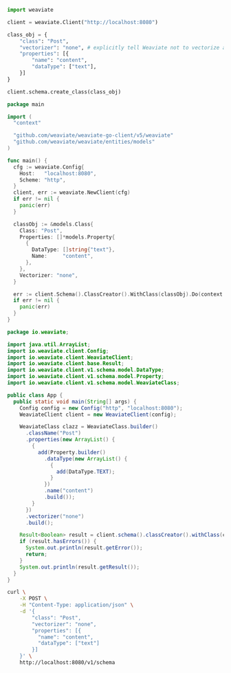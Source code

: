 
<Tabs className="code" groupId="languages">
<TabItem value="py" label="Python">

```python
import weaviate

client = weaviate.Client("http://localhost:8080")

class_obj = {
    "class": "Post",
    "vectorizer": "none", # explicitly tell Weaviate not to vectorize anything, we are providing the vectors ourselves through our BERT model
    "properties": [{
        "name": "content",
        "dataType": ["text"],
    }]
}

client.schema.create_class(class_obj)
```

</TabItem>
<TabItem value="go" label="Go">

```go
package main

import (
  "context"

  "github.com/weaviate/weaviate-go-client/v5/weaviate"
  "github.com/weaviate/weaviate/entities/models"
)

func main() {
  cfg := weaviate.Config{
    Host:   "localhost:8080",
    Scheme: "http",
  }
  client, err := weaviate.NewClient(cfg)
  if err != nil {
    panic(err)
  }

  classObj := &models.Class{
    Class: "Post",
    Properties: []*models.Property{
      {
        DataType: []string{"text"},
        Name:     "content",
      },
    },
    Vectorizer: "none",
  }

  err := client.Schema().ClassCreator().WithClass(classObj).Do(context.Background())
  if err != nil {
    panic(err)
  }
}
```

</TabItem>
<TabItem value="java" label="Java">

```java
package io.weaviate;

import java.util.ArrayList;
import io.weaviate.client.Config;
import io.weaviate.client.WeaviateClient;
import io.weaviate.client.base.Result;
import io.weaviate.client.v1.schema.model.DataType;
import io.weaviate.client.v1.schema.model.Property;
import io.weaviate.client.v1.schema.model.WeaviateClass;

public class App {
  public static void main(String[] args) {
    Config config = new Config("http", "localhost:8080");
    WeaviateClient client = new WeaviateClient(config);

    WeaviateClass clazz = WeaviateClass.builder()
      .className("Post")
      .properties(new ArrayList() {
        {
          add(Property.builder()
            .dataType(new ArrayList() {
              {
                add(DataType.TEXT);
              }
            })
            .name("content")
            .build());
        }
      })
      .vectorizer("none")
      .build();

    Result<Boolean> result = client.schema().classCreator().withClass(clazz).run();
    if (result.hasErrors()) {
      System.out.println(result.getError());
      return;
    }
    System.out.println(result.getResult());
  }
}
```

</TabItem>
<TabItem value="curl" label="Curl">

```bash
curl \
    -X POST \
    -H "Content-Type: application/json" \
    -d '{
        "class": "Post",
        "vectorizer": "none",
        "properties": [{
          "name": "content",
          "dataType": ["text"]
        }]
    }' \
    http://localhost:8080/v1/schema
```

</TabItem>
</Tabs>
